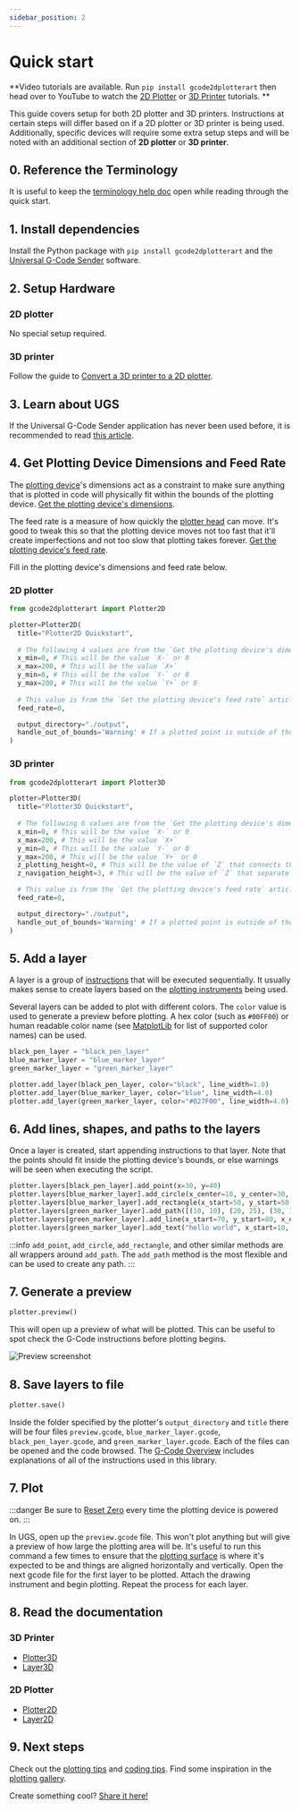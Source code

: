 ```yaml
---
sidebar_position: 2
---
```


# Quick start

**Video tutorials are available. Run `pip install gcode2dplotterart` then head over to YouTube to watch the [2D Plotter](https://www.youtube.com/watch?v=-7CjcRVRleQ&ab_channel=TravistheMaker) or [3D Printer](https://www.youtube.com/watch?v=-7CjcRVRleQ&feature=youtu.be) tutorials. **

This guide covers setup for both 2D plotter and 3D printers. Instructions at certain steps will differ based on if a 2D plotter or 3D printer is being used. Additionally, specific devices will require some extra setup steps and will be noted with an additional section of **2D plotter** or **3D printer**.

## 0. Reference the Terminology

It is useful to keep the [terminology help doc](./documentation/terminology) open while reading through the quick start. 

## 1. Install dependencies

Install the Python package with `pip install gcode2dplotterart` and the [Universal G-Code Sender](./documentation/ugs#installation) software.

## 2. Setup Hardware

### 2D plotter

No special setup required. 

### 3D printer

Follow the guide to [Convert a 3D printer to a 2D plotter](./documentation/convert-3d-to-2d).

## 3. Learn about UGS

If the Universal G-Code Sender application has never been used before, it is recommended to read [this article](./documentation/ugs).

## 4. Get Plotting Device Dimensions and Feed Rate

The [plotting device](./documentation/terminology#plotting-device)'s dimensions act as a constraint to make sure anything that is plotted in code will physically fit within the bounds of the plotting device. [Get the plotting device's dimensions](./documentation/ugs#get-the-plotting-devicess-dimensions). 

The feed rate is a measure of how quickly the [plotter head](./documentation/terminology#plotter-head) can move. It's good to tweak this so that the plotting device moves not too fast that it'll create imperfections and not too slow that plotting takes forever. [Get the plotting device's feed rate](./documentation/ugs#get-the-plotting-devicess-feed-rate).

Fill in the plotting device's dimensions and feed rate below. 

### 2D plotter

```python
from gcode2dplotterart import Plotter2D

plotter=Plotter2D(
  title="Plotter2D Quickstart",
  
  # The following 4 values are from the `Get the plotting device's dimensions` article above. 
  x_min=0, # This will be the value `X-` or 0
  x_max=200, # This will be the value `X+`
  y_min=0, # This will be the value `Y-` or 0
  y_max=200, # This will be the value `Y+` or 0
  
  # This value is from the `Get the plotting device's feed rate` article above.
  feed_rate=0,

  output_directory="./output", 
  handle_out_of_bounds='Warning' # If a plotted point is outside of the bounds, give a warning, don't plot the point, and keep going.
)
```

### 3D printer

```python
from gcode2dplotterart import Plotter3D

plotter=Plotter3D(
  title="Plotter3D Quickstart",
  
  # The following 6 values are from the `Get the plotting device's dimensions` article above. 
  x_min=0, # This will be the value `X-` or 0
  x_max=200, # This will be the value `X+`
  y_min=0, # This will be the value `Y-` or 0
  y_max=200, # This will be the value `Y+` or 0
  z_plotting_height=0, # This will be the value of `Z` that connects the plotter head to the plotting surface.
  z_navigation_height=3, # This will be the value of `Z` that separate the plotter head from the plotting surface.

  # This value is from the `Get the plotting device's feed rate` article above.
  feed_rate=0,

  output_directory="./output", 
  handle_out_of_bounds='Warning' # If a plotted point is outside of the bounds, give a warning, don't plot the point, and keep going.
)
```

## 5. Add a layer

A layer is a group of [instructions](./documentation/terminology#instruction) that will be executed sequentially.  It usually makes sense to create layers based on the [plotting instruments](./documentation/terminology#plotting-instrument) being used. 

Several layers can be added to plot with different colors. The `color` value is used to generate a preview before plotting. A hex color (such as `#00FF00`) or human readable color name (see [MatplotLib](https://matplotlib.org/stable/gallery/color/named_colors.html#css-colors) for list of supported color names) can be used. 

```python
black_pen_layer = "black_pen_layer"
blue_marker_layer = "blue_marker_layer"
green_marker_layer = "green_marker_layer"

plotter.add_layer(black_pen_layer, color="black", line_width=1.0)
plotter.add_layer(blue_marker_layer, color="blue", line_width=4.0)
plotter.add_layer(green_marker_layer, color="#027F00", line_width=4.0)
```

## 6. Add lines, shapes, and paths to the layers

Once a layer is created, start appending instructions to that layer. Note that the points should fit inside the plotting device's bounds, or else warnings will be seen when executing the script.

```python
plotter.layers[black_pen_layer].add_point(x=30, y=40)
plotter.layers[blue_marker_layer].add_circle(x_center=10, y_center=30, radius=10)
plotter.layers[blue_marker_layer].add_rectangle(x_start=50, y_start=50, x_end=75, y_end=75)
plotter.layers[green_marker_layer].add_path([(10, 10), (20, 25), (30, 15), (1, 100)])
plotter.layers[green_marker_layer].add_line(x_start=70, y_start=80, x_end=70, y_end=15)
plotter.layers[green_marker_layer].add_text("hello world", x_start=10, y_start=10, font_size=10)

```

:::info
`add_point`, `add_circle`, `add_rectangle`, and other similar methods are all wrappers around `add_path`. The `add_path` method is the most flexible and can be used to create any path.
:::

## 7. Generate a preview

```python
plotter.preview()
```

This will open up a preview of what will be plotted. This can be useful to spot check the G-Code instructions before plotting begins.

![Preview screenshot](/img/quickstart/preview.png)


## 8. Save layers to file

```python
plotter.save()
```

Inside the folder specified by the plotter's `output_directory` and `title` there will be four files `preview.gcode`, `blue_marker_layer.gcode`, `black_pen_layer.gcode`, and `green_marker_layer.gcode`. Each of the files can be opened and the code browsed. The [G-Code Overview](./documentation/gcode) includes explanations of all of the instructions used in this library.

## 7. Plot

:::danger
Be sure to [Reset Zero](documentation/ugs#reset-zero) every time the plotting device is powered on.
:::

In UGS, open up the `preview.gcode` file. This won't plot anything but will give a preview of how large the plotting area will be. It's useful to run this command a few times to ensure that the [plotting surface](./documentation/terminology#plotting-surface) is where it's expected to be and things are aligned horizontally and vertically. Open the next gcode file for the first layer to be plotted. Attach the drawing instrument and begin plotting. Repeat the process for each layer.

## 8. Read the documentation

### 3D Printer 

- [Plotter3D](./api/Plotter3D)
- [Layer3D](./api/Layer3D)

### 2D Plotter 

- [Plotter2D](./api/Plotter2D)
- [Layer2D](./api/Layer2D)

## 9. Next steps

Check out the [plotting tips](./documentation/plotting_tips) and [coding tips](./documentation/code_tips). Find some inspiration in the [plotting gallery](./category/gallery).

Create something cool? [Share it here!](https://github.com/TravisBumgarner/gcode2dplotterart/discussions/19)

